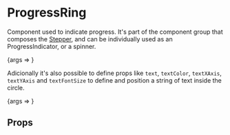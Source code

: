 
<Meta title="Feedback/ProgressRing" component={ProgressRing} />

# ProgressRing

Component used to indicate progress. It's part of the component group that composes the [Stepper](), and can be
individually used as an ProgressIndicator, or a spinner.

<Canvas>
    <Story name="ProgressRing" args={{ radius: 30, stroke: 4, strokeColor: "gray", progress: 50 }}>
        {args => <ProgressRing {...args} />}
    </Story>
</Canvas>

Adicionally it's also possible to define props like `text`, `textColor`, `textXAxis`, `textYAxis` and `textFontSize` to
define and position a string of text inside the circle.

<Canvas>
    <Story
        name="ProgressRing with text"
        args={{
            radius: 34,
            stroke: 4,
            strokeColor: "gray",
            progress: 75,
            text: "3 de 4",
            textColor: "gray",
            textXAxis: 17,
            textYAxis: 38,
            textFontSize: 12,
        }}
    >
        {args => <ProgressRing {...args} />}
    </Story>
</Canvas>

## Props

<ArgsTable of={ProgressRing} />
